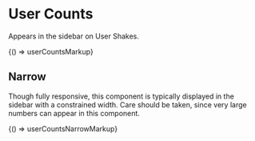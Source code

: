 
<Meta title="Legacy/Components/User Counts" />

# User Counts

Appears in the sidebar on User Shakes.

<Canvas>
  <Story name="User Counts">{() => userCountsMarkup}</Story>
</Canvas>

## Narrow

Though fully responsive, this component is typically displayed in the sidebar with a constrained width. Care should be taken, since very large numbers can appear in this component.

<Canvas>
  <Story name="Narrow">{() => userCountsNarrowMarkup}</Story>
</Canvas>
